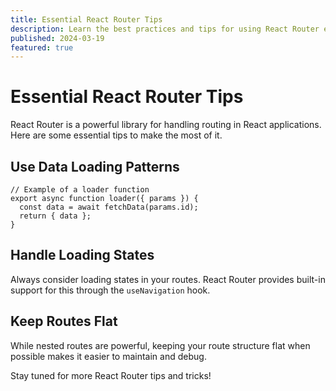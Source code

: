 ```yaml
---
title: Essential React Router Tips
description: Learn the best practices and tips for using React Router effectively
published: 2024-03-19
featured: true
---
```


# Essential React Router Tips

React Router is a powerful library for handling routing in React applications. Here are some essential tips to make the most of it.

## Use Data Loading Patterns

```tsx
// Example of a loader function
export async function loader({ params }) {
  const data = await fetchData(params.id);
  return { data };
}
```

## Handle Loading States

Always consider loading states in your routes. React Router provides built-in support for this through the `useNavigation` hook.

## Keep Routes Flat

While nested routes are powerful, keeping your route structure flat when possible makes it easier to maintain and debug.

Stay tuned for more React Router tips and tricks!
